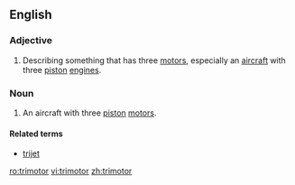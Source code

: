 ==English==

===Adjective===
{{en-adj|-}}

#Describing something that has three [[motor]]s, especially an [[aircraft]] with three [[piston]] [[engine]]s.

===Noun===
{{en-noun}}
{{wikipedia}}

#An aircraft with three [[piston]] [[motors]].

====Related terms====
*[[trijet]]

[[ro:trimotor]]
[[vi:trimotor]]
[[zh:trimotor]]